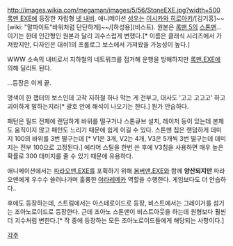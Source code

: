 http://images.wikia.com/megaman/images/5/56/StoneEXE.jpg?width=500
[[록맨 EXE]]에 등장한 자립형 [[넷 내비]]. 애니메이션 [[성우]]는 [[이시카와 히로아키]]/[김기흥]~~[wiki: "말파이트"바위처럼 단단하게]~~/[하성용](비스트).
원본은 [[록맨 5]]의 [[스톤맨]]...이기는 한데 인간형인 원본과 달리 괴수스럽게 변했다.[* 이름은 클래식 시리즈에서 가져왔지만, 디자인은 대쉬1의 프롤로그 보스에서 가져왔을 가능성이 높다.]

WWW 소속의 내비로서 지하철의 네트워크를 점거해 운행을 방해하지만 [[록맨.EXE]]에 의해 딜리트 된다.

...등장은 이게 끝. 

명색이 한 챕터의 보스인데 고작 지하철 하나 막는 게 전부고, 대사도 '고고 고고고' 하고 괴이하게 말하는지라[* 괄호 안에 해석이 나오기는 한다.] 뭔가 안습하다.

패턴은 필드 전체에 랜덤하게 바위를 떨구거나 스톤큐브 설치, 레이저 등이 있는데 본체도 움직이지 않고 패턴도 느리기 때문에 쉽게 이길 수 있다. 스톤맨 칩은 랜덤하게 데미지 100의 바위를 3번 떨구는데 [* V1은 3개, V2는 4개, V3은 5개씩 3번 떨구는데 데미지는 전부 100으로 고정된다.] 에리어 스틸을 한번 쓴 후에 V3칩을 사용하면 매우 높은 확률로 300 대미지를 줄 수 있기 때문에 유용하다.

애니메이션에서는 [[파라오맨.EXE]]를 포획하기 위해 [[봄버맨.EXE]]와 함께 '''양산되지만''' 파라오맨에게 우수수 쓸려나가며 훌륭한 [[야라레메카]] 역할을 수행한다. 게임보다도 더 안습하다..

후에도 등장하는데, 스트림에서는 아스테로이드로 등장, 비스트에서는 그레이거를 섬기는 조아노로이드로 등장한다.
근데 조아노 스톤맨이 비스트아웃을 하는데 원형보다 훨씬 더 괴수처럼 변한다.[* 작 중에 등장하는 모든 조아노로이드들에게 해당되는 사항이다.]

[[각주]]
